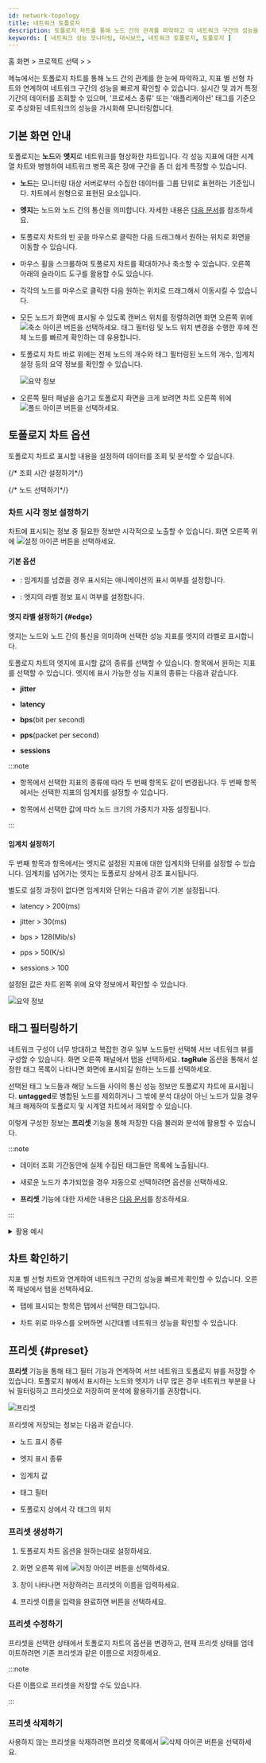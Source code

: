```yaml
---
id: network-topology
title: 네트워크 토폴로지
description: 토폴로지 차트를 통해 노드 간의 관계를 파악하고 각 네트워크 구간의 성능을 빠르게 확인할 수 있습니다.
keywords: [ 네트워크 성능 모니터링, 대시보드, 네트워크 토폴로지, 토폴로지 ]
---
```


홈 화면 &gt; 프로젝트 선택 &gt; <Cmdname sid="dashboard" className="uitext" /> &gt; <Cmdname sid="MNU06848" className="uitext" />

<Cmdname sid="MNU06848" className="uitext" /> 메뉴에서는 토폴로지 차트를 통해 노드 간의 관계를 한 눈에 파악하고, 지표 별 선형 차트와 연계하여 네트워크 구간의 성능을 빠르게 확인할 수 있습니다. 실시간 및 과거 특정 기간의 데이터를 조회할 수 있으며, '프로세스 종류' 또는 '애플리케이션' 태그를 기준으로 추상화된 네트워크의 성능을 가시화해 모니터링합니다.

## 기본 화면 안내

토폴로지는 **노드**와 **엣지**로 네트워크를 형상화한 차트입니다. 각 성능 지표에 대한 시계열 차트와 병행하여 네트워크 병목 혹은 장애 구간을 좀 더 쉽게 특정할 수 있습니다.

<ImgLang img="npm-dashboad-network-topology.png" desc="네트워크 토폴로지" />

* **노드**는 모니터링 대상 서버로부터 수집한 데이터를 그룹 단위로 표현하는 기준입니다. 차트에서 원형으로 표현된 요소입니다.

* **엣지**는 노드와 노드 간의 통신을 의미합니다. 자세한 내용은 [다음 문서](#edge)를 참조하세요.

* 토폴로지 차트의 빈 곳을 마우스로 클릭한 다음 드래그해서 원하는 위치로 화면을 이동할 수 있습니다.

* 마우스 휠을 스크롤하여 토폴로지 차트를 확대하거나 축소할 수 있습니다. 오른쪽 아래의 슬라이드 도구를 활용할 수도 있습니다.

* 각각의 노드를 마우스로 클릭한 다음 원하는 위치로 드래그해서 이동시킬 수 있습니다.

* 모든 노드가 화면에 표시될 수 있도록 캔버스 위치를 정렬하려면 화면 오른쪽 위에 ![축소 아이콘](/img/ic-fit-content.svg) 버튼을 선택하세요. 태그 필터링 및 노드 위치 변경을 수행한 후에 전체 노드를 빠르게 확인하는 데 유용합니다.

* 토폴로지 차트 바로 위에는 전체 노드의 개수와 태그 필터링된 노드의 개수, 임계치 설정 등의 요약 정보를 확인할 수 있습니다. 

  ![요약 정보](/img/npm-dashboad-network-topology-status-summary.png)

* 오른쪽 필터 패널을 숨기고 토폴로지 화면을 크게 보려면 차트 오른쪽 위에 ![폴드 아이콘](/img/ic-menu-fold.svg) 버튼을 선택하세요.


## 토폴로지 차트 옵션

토폴로지 차트로 표시할 내용을 설정하여 데이터를 조회 및 분석할 수 있습니다.

{/* 조회 시간 설정하기*/}

<Settinglookuptime />

{/* 노드 선택하기*/}

<Selectnode />


### 차트 시각 정보 설정하기

차트에 표시되는 정보 중 필요한 정보만 시각적으로 노출할 수 있습니다. 화면 오른쪽 위에 ![설정 아이콘](/img/ico-setting.svg) 버튼을 선택하세요.

<ImgLang img="npm-dashboard-settings-popup.png" desc="설정" />

#### 기본 옵션

* <Cmdname sid="ITM06842" className="uitext" />: 임계치를 넘겼을 경우 표시되는 애니메이션의 표시 여부를 설정합니다.

* <Cmdname sid="ITM06843" className="uitext" />: 엣지의 라벨 정보 표시 여부를 설정합니다.

#### 엣지 라벨 설정하기 {#edge}

엣지는 노드와 노드 간의 통신을 의미하며 선택한 성능 지표를 엣지의 라벨로 표시합니다.

<ImgLang img="npm-dashboard-topology-edge.png" desc="엣지" />

토폴로지 차트의 엣지에 표시할 값의 종류를 선택할 수 있습니다. <Cmdname sid="ITM07578" className="uitext" /> 항목에서 원하는 지표를 선택할 수 있습니다. 엣지에 표시 가능한 성능 지표의 종류는 다음과 같습니다.

* **jitter**

* **latency**

* **bps**(bit per second)

* **pps**(packet per second)

* **sessions**

:::note

* <Cmdname sid="MNU06813" className="uitext" /> 항목에서 선택한 지표의 종류에 따라 두 번째 항목도 같이 변경됩니다. 두 번째 항목에서는 선택한 지표의 임계치를 설정할 수 있습니다.

  <ImgLang img='npm-dashboard-settings-threshold.png' desc='임계치 설정' />

* <Cmdname sid="ITM07578" className="uitext" /> 항목에서 선택한 값에 따라 노드 크기의 가중치가 자동 설정됩니다.

:::


#### 임계치 설정하기

두 번째 항목과 <Cmdname sid="TTL06840" className="uitext" /> 항목에서는 엣지로 설정된 지표에 대한 임계치와 단위를 설정할 수 있습니다. 임계치를 넘어가는 엣지는 토폴로지 상에서 강조 표시됩니다. 

별도로 설정 과정이 없다면 임계치와 단위는 다음과 같이 기본 설정됩니다. 

* latency \> 200(ms)

* jitter \> 30(ms)

* bps \> 128(Mib/s)

* pps \> 50(K/s)

* sessions \> 100

설정된 값은 차트 왼쪽 위에 요약 정보에서 확인할 수 있습니다.

![요약 정보](/img/npm-dashboad-network-topology-status-summary.png)


## 태그 필터링하기

네트워크 구성이 너무 방대하고 복잡한 경우 일부 노드들만 선택해 서브 네트워크 뷰를 구성할 수 있습니다. 화면 오른쪽 패널에서 <Cmdname sid="filter" className="uitext" /> 탭을 선택하세요. **tagRule** 옵션을 통해서 설정한 태그 목록이 나타나면 화면에 표시되길 원하는 노드를 선택하세요.

<ImgLang img="npm-dashboard-topology-tag-filtering.png" desc="" />

선택된 태그 노드들과 해당 노드들 사이의 통신 성능 정보만 토폴로지 차트에 표시됩니다. **untagged**로 병합된 노드를 제외하거나 그 밖에 분석 대상이 아닌 노드가 있을 경우 체크 해제하여 토폴로지 및 시계열 차트에서 제외할 수 있습니다.

이렇게 구성한 정보는 **프리셋** 기능을 통해 저장한 다음 불러와 분석에 활용할 수 있습니다.

:::note

* 데이터 조회 기간동안에 실제 수집된 태그들만 목록에 노출됩니다.

* 새로운 노드가 추가되었을 경우 자동으로 선택하려면 <Cmdname sid="DSC06824" className="uitext" /> 옵션을 선택하세요.

* **프리셋** 기능에 대한 자세한 내용은 [다음 문서](#preset)를 참조하세요.

:::

<details>
<summary>활용 예시</summary>

**전체 노드 중 일부 노드만 표시하거나 제외하려면 다음 과정을 수행하세요.**

1. 화면 오른쪽 패널에서 <Cmdname sid="filter" className="uitext" /> 탭을 선택하세요.

1. <Cmdname sid="ITM06846" className="uitext" /> 옵션을 해제하고 <Cmdname sid="DSC06824" className="uitext" /> 옵션을 비활성화하세요.

1. 토폴로지 차트에 노드를 선택하거나 제외하세요. 태그 이름을 검색하거나 정렬 기능(![정렬 아이콘](/img/ic-sort-up.svg))을 이용하면 원하는 노드를 쉽게 찾을 수 있습니다.

1. 화면 아래에 <Cmdname sid="apply" className="uitext" /> 버튼을 선택하세요.

<ImgLang img="npm-dashboard-topology-tag-filtering-01.png" desc="활용 예시 1" />

:::note

<Cmdname sid="ITM06846" className="uitext" /> 옵션을 선택한 다음 일부 노드의 선택을 해제하면 <Cmdname sid="ITM06846" className="uitext" />은 자동으로 선택 해제됩니다.

:::

</details>


## 차트 확인하기

지표 별 선형 차트와 연계하여 네트워크 구간의 성능을 빠르게 확인할 수 있습니다. 오른쪽 패널에서 <Cmdname sid="chart" className="uitext" /> 탭을 선택하세요.

<ImgLang img='npm-dashboad-network-topology-chart.png' desc='차트' />

* <Cmdname sid="chart" className="uitext" /> 탭에 표시되는 항목은 <Cmdname sid="filter" className="uitext" /> 탭에서 선택한 태그입니다. 

* 차트 위로 마우스를 오버하면 시간대별 네트워크 성능을 확인할 수 있습니다.


## 프리셋 {#preset}

**프리셋** 기능을 통해 태그 필터 기능과 연계하여 서브 네트워크 토폴로지 뷰를 저장할 수 있습니다. 토폴로지 뷰에서 표시하는 노드와 엣지가 너무 많은 경우 네트워크 부분을 나눠 필터링하고 프리셋으로 저장하여 분석에 활용하기를 권장합니다.

![프리셋](/img/npm-dashboard-topology-preset.png)

프리셋에 저장되는 정보는 다음과 같습니다.

* 노드 표시 종류

* 엣지 표시 종류

* 임계치 값

* 태그 필터

* 토폴로지 상에서 각 태그의 위치


### 프리셋 생성하기

1. 토폴로지 차트 옵션을 원하는대로 설정하세요.

1. 화면 오른쪽 위에 ![저장 아이콘](/img/ic-save.svg) 버튼을 선택하세요.

1. <Cmdname sid="save_preset" className="uitext" /> 창이 나타나면 저장하려는 프리셋의 이름을 입력하세요.

    <ImgLang img='npm-dashboard-topology-save-preset.png' desc='프리셋 저장하기' />

1. 프리셋 이름을 입력을 완료하면 <Cmdname sid="save" className="uitext" /> 버튼을 선택하세요.

### 프리셋 수정하기

프리셋을 선택한 상태에서 토폴로지 차트의 옵션을 변경하고, 현재 프리셋 상태를 업데이트하려면 기존 프리셋과 같은 이름으로 저장하세요.

:::note

다른 이름으로 프리셋을 저장할 수도 있습니다.

:::

### 프리셋 삭제하기

사용하지 않는 프리셋을 삭제하려면 프리셋 목록에서 ![삭제 아이콘](/img/ico-remove.svg) 버튼을 선택하세요.
